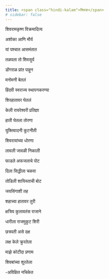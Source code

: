 ```yaml
---
title: <span class="hindi-kalam">शिवबा</span>
# sidebar: false
--- 
```

  <div class="hindi-kalam"  onmousedown='return false;' onselectstart="return false;" oncopy="return false;" onpaste="return false;" oncut="return false;">
<!-- # शिवबा -->

शिवरामकृष्ण विक्रमादित्य

अशोका आणि मौर्य

यां पश्चात आसमंतात

तळपला तो शिवसुर्य

डोंगराळ प्रांत पाहून

मनोमनी बेतलं

हिंदवी स्वराज्य स्थापनकरण्या

शिरहातावर घेतलं

केली रायरेश्वरी प्रतिज्ञा

हाती घेतला तोरणा

युक्तिवादनी कूटनीती

शिवरायांच्या धोरणा

लावली जावळी निकाली

फाडले अफजलाचे पोट

दिला सिद्धीला चकवा

तोडिली शायिस्ताची बोट

जयसिंगाशी तह

शहाच्या हातावर तुरी

क्षत्रिय कुलावतंस राजाने

धारीला राजमुकुट शिरी

छत्रपती असे दक्ष

लक्ष केले क्रुरतेला

माझे कोटीदा प्रणाम

शिवबांच्या शूरतेला


-अविक्षित नचिकेत

</div>